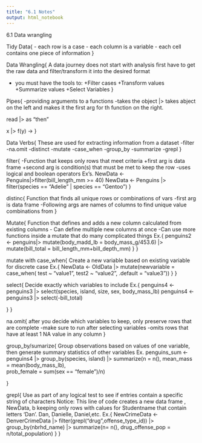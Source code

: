 ```yaml
---
title: "6.1 Notes"
output: html_notebook
---
```


6.1 Data wrangling

Tidy Data{
- each row is a case
- each column is a variable
- each cell contains one piece of information
}

Data Wrangling{
A data journey does not start with analysis
first have to get the raw data and filter/transform it into the desired format

- you must have the tools to:
+Filter cases
+Transform values
+Summarize values
+Select Variables
}

Pipes{
-providing arguments to a functions
-takes the object 
  |> takes abject on the left and makes it the first arg for th     function on the right.

  read |> as "then"

  x |> f(y) -> 
}


Data Verbs{
These are used for extracting information from a dataset
-filter
-na.omit
-distinct
-mutate
-case_when
-group_by
-summarize
-grepl
}

filter{
-Function that keeps only rows that meet criteria
+first arg is data frame
+second arg is condition(s) that must be met to keep the row
-uses logical and boolean operators
Ex's. 
NewData <- Penguins|>filter(bill_length_mm >= 40)
NewData <- Penguins |> filter(species == "Adelie" | species == "Gentoo")
}

distinc{
  Function that finds all unique rows or combinations of vars
  -first arg is data frame
  -Following args are names of columns to find unique value combinations from
}

Mutate{
  Function that defines and adds a new column calculated from existing columns
  - Can define multiple new columns at once
  -Can use more functions inside a mutate that do many complicated things
  Ex.{
  penguins2 <- penguins|> mutate(body_madd_lb = body_mass_g/453.6) |> mutate(bill_total = bill_length_mm+bill_depth_mm)
}
}

mutate with case_when{
  Create a new variable based on existing variable for discrete case
  Ex.{
  NewData <- OldData |> mutate(newvariable = case_when(   test ~ "value1",
                                                          test2 ~ "value2",
                                                            .default = "value3"))
}
}

select{
 Decide exactly which variables to include
 Ex.{
 penguins4 <- penguins3 |>
                      select(species,
                              island,
                              size,
                              sex,
                              body_mass_lb)
  penguins4 <- penguins3 |>
                      select(-bill_total)
  
}
}

na.omit{
  after you decide which variables to keep, only preserve rows that are complete
  -make sure to run after selecting variables
  -omits rows that have at least 1 NA value in any column
}


group_by/sumarize{
  Group observations based on values of one variable, then generate summary statistics of other variables
  Ex. 
  penguins_sum <- penguins4 |>
                        group_by(species, island) |>
            summarize(n = n(), mean_mass = mean(body_mass_lb),                
            prob_female = sum(sex == “female”)/n)

}

grepl{
  Use as part of any logical test to see if entries contain a specific string of characters
  Notice:
  This line of code creates a new data frame , NewData, b keeping only rows with calues for Studentname that contain letters 'Dan'. Dan, Danielle, Daniel,etc.
  Ex.{
  NewCrimeData <- DenverCrimeData |>
          filter(grepl("drug",offense_type_id)) |>
          group_by(nbrhd_name) |>
          summarize(n= n(),
            drug_offense_pop = n/total_population)
}
}
